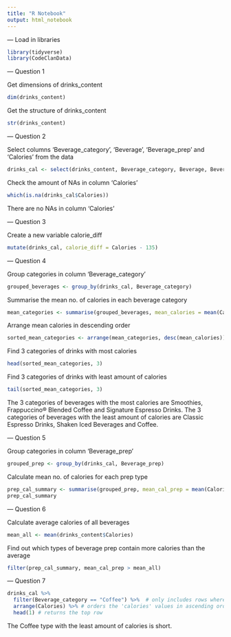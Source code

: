 ```yaml
---
title: "R Notebook"
output: html_notebook
---
```

--- Load in libraries

```r
library(tidyverse)
library(CodeClanData)
```

--- Question 1

Get dimensions of drinks_content

```r
dim(drinks_content)
```

Get the structure of drinks_content

```r
str(drinks_content)
```

--- Question 2

Select columns 'Beverage_category', 'Beverage', 'Beverage_prep' and 'Calories' from the data

```r
drinks_cal <- select(drinks_content, Beverage_category, Beverage, Beverage_prep, Calories)
```

Check the amount of NAs in column 'Calories'

```r
which(is.na(drinks_cal$Calories))
```

There are no NAs in column 'Calories'

--- Question 3

Create a new variable calorie_diff 

```r
mutate(drinks_cal, calorie_diff = Calories - 135)
```

--- Question 4

Group categories in column 'Beverage_category'

```r
grouped_beverages <- group_by(drinks_cal, Beverage_category)
```

Summarise the mean no. of calories in each beverage category

```r
mean_categories <- summarise(grouped_beverages, mean_calories = mean(Calories))
```

Arrange mean calories in descending order

```r
sorted_mean_categories <- arrange(mean_categories, desc(mean_calories))
```

Find 3 categories of drinks with most calories

```r
head(sorted_mean_categories, 3)
```

Find 3 categories of drinks with least amount of calories

```r
tail(sorted_mean_categories, 3)
```

The 3 categories of beverages with the most calories are Smoothies,	Frappuccino® Blended Coffee and Signature Espresso Drinks.
The 3 categories of beverages with the least amount of calories are Classic Espresso Drinks, Shaken Iced Beverages and Coffee.

--- Question 5

Group categories in column 'Beverage_prep'

```r
grouped_prep <- group_by(drinks_cal, Beverage_prep)
```

Calculate mean no. of calories for each prep type

```r
prep_cal_summary <- summarise(grouped_prep, mean_cal_prep = mean(Calories))
prep_cal_summary
```

--- Question 6

Calculate average calories of all beverages

```r
mean_all <- mean(drinks_content$Calories)
```

Find out which types of beverage prep contain more calories than the average

```r
filter(prep_cal_summary, mean_cal_prep > mean_all)
```

--- Question 7

```r
drinks_cal %>% 
  filter(Beverage_category == "Coffee") %>%  # only includes rows where Coffee is the beverage category
  arrange(Calories) %>% # orders the 'calories' values in ascending order, so the lowest calorie value is at the top
  head(1) # returns the top row
```

The Coffee type with the least amount of calories is short.